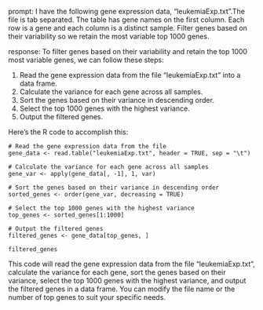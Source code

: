 prompt:
I have the following gene expression data, "leukemiaExp.txt".The file is tab separated. The table has gene names on the first column. Each row is a gene and each column is a distinct sample.  Filter genes based on their variability so we retain the most variable top 1000 genes. 

response:
To filter genes based on their variability and retain the top 1000 most variable genes, we can follow these steps:

1. Read the gene expression data from the file "leukemiaExp.txt" into a data frame.
2. Calculate the variance for each gene across all samples.
3. Sort the genes based on their variance in descending order.
4. Select the top 1000 genes with the highest variance.
5. Output the filtered genes.

Here's the R code to accomplish this:

```
# Read the gene expression data from the file
gene_data <- read.table("leukemiaExp.txt", header = TRUE, sep = "\t")

# Calculate the variance for each gene across all samples
gene_var <- apply(gene_data[, -1], 1, var)

# Sort the genes based on their variance in descending order
sorted_genes <- order(gene_var, decreasing = TRUE)

# Select the top 1000 genes with the highest variance
top_genes <- sorted_genes[1:1000]

# Output the filtered genes
filtered_genes <- gene_data[top_genes, ]

filtered_genes
```

This code will read the gene expression data from the file "leukemiaExp.txt", calculate the variance for each gene, sort the genes based on their variance, select the top 1000 genes with the highest variance, and output the filtered genes in a data frame. You can modify the file name or the number of top genes to suit your specific needs.
